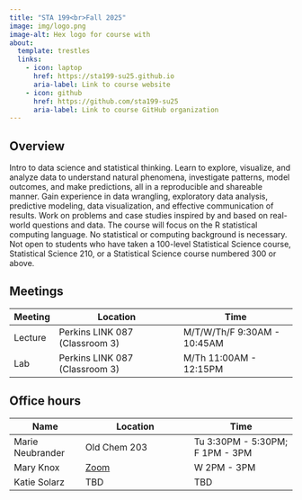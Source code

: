 ```yaml
---
title: "STA 199<br>Fall 2025"
image: img/logo.png
image-alt: Hex logo for course with
about:
  template: trestles
  links:
    - icon: laptop
      href: https://sta199-su25.github.io
      aria-label: Link to course website
    - icon: github
      href: https://github.com/sta199-su25
      aria-label: Link to course GitHub organization
---
```


## Overview

Intro to data science and statistical thinking.
Learn to explore, visualize, and analyze data to understand natural phenomena, investigate patterns, model outcomes, and make predictions, all in a reproducible and shareable manner.
Gain experience in data wrangling, exploratory data analysis, predictive modeling, data visualization, and effective communication of results.
Work on problems and case studies inspired by and based on real-world questions and data.
The course will focus on the R statistical computing language.
No statistical or computing background is necessary.
Not open to students who have taken a 100-level Statistical Science course, Statistical Science 210, or a Statistical Science course numbered 300 or above.

## Meetings

| Meeting | Location                       | Time                        |
|---------|--------------------------------|-----------------------------|
| Lecture | Perkins LINK 087 (Classroom 3) | M/T/W/Th/F 9:30AM - 10:45AM |
| Lab     | Perkins LINK 087 (Classroom 3) | M/Th 11:00AM - 12:15PM      |

## Office hours

| Name             | Location                                                                        | Time                            |
|------------------|----------------------------|--------------------------|
| Marie Neubrander | Old Chem 203                                                                    | Tu 3:30PM - 5:30PM; F 1PM - 3PM |
| Mary Knox        | [Zoom](https://duke.zoom.us/j/95219443117?pwd=n8DbwA8TTSbhb8pZRsJYnLb6BMzF2m.1) | W 2PM - 3PM                     |
| Katie Solarz     | TBD                                                                             | TBD                             |
